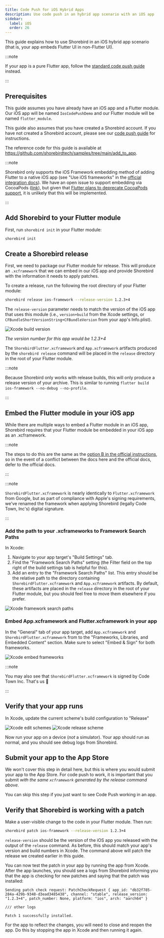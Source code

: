 ```yaml
---
title: Code Push for iOS Hybrid Apps
description: Use code push in an hybrid app scenario with an iOS app
sidebar:
  label: iOS
  order: 26
---
```


This guide explains how to use Shorebird in an iOS hybrid app scenario (that is,
your app embeds Flutter UI in non-Flutter UI).

:::note

If your app is a pure Flutter app, follow the
[standard code push guide](/code-push/initialize) instead.

:::

## Prerequisites

This guide assumes you have already have an iOS app and a Flutter module. Our
iOS app will be named `IosCodePushDemo` and our Flutter module will be named
`flutter_module`.

This guide also assumes that you have created a Shorebird account. If you have
not created a Shorebird account, please see our
[code push guide](/code-push/initialize) for instructions.

The reference code for this guide is available at
https://github.com/shorebirdtech/samples/tree/main/add_to_app.


:::note

Shorebird only supports the iOS Framework embedding method of adding Flutter to
a native iOS app (see "Use iOS frameworks" in the [official integration
docs](https://docs.flutter.dev/add-to-app/ios/project-setup)). We have an open
issue to support embedding via CocoaPods
([link](https://github.com/shorebirdtech/shorebird/issues/1198)), but given that
[Flutter plans to deprecate CocoaPods
support](https://github.com/flutter/flutter/issues/168015), it is unlikely that
this will be implemented.

:::

## Add Shorebird to your Flutter module

First, run `shorebird init` in your Flutter module:

```sh
shorebird init
```

## Create a Shorebird release

First, we need to package our Flutter module for release. This will produce an
`.xcframework` that we can embed in our iOS app and provide Shorebird with the
information it needs to apply patches.

To create a release, run the following the root directory of your Flutter
module:

```sh
shorebird release ios-framework --release-version 1.2.3+4
```

The `release-version` parameter needs to match the version of the iOS app that
uses this module (i.e., `version+build` from the Xcode settings, or
`CFBundleShortVersionString+CFBundleVersion` from your app's Info.plist).

![Xcode build version](https://github.com/shorebirdtech/shorebird/assets/581764/314289ed-b3bd-46fa-b49a-cea7d482d831)

_The version number for this app would be 1.2.3+4_

The `ShorebirdFlutter.xcframework` and `App.xcframework` artifacts produced by
the `shorebird release` command will be placed in the `release` directory in the
root of your Flutter module.

:::note

Because Shorebird only works with release builds, this will only produce a
release version of your archive. This is similar to running
`flutter build ios-framework --no-debug --no-profile`.

:::

## Embed the Flutter module in your iOS app

While there are multiple ways to embed a Flutter module in an iOS app, Shorebird
requires that your Flutter module be embedded in your iOS app as an
.xcframework.

:::note

The steps to do this are the same as the
[option B in the official instructions](https://docs.flutter.dev/add-to-app/ios/project-setup#option-b---embed-frameworks-in-xcode),
so in the event of a conflict between the docs here and the official docs, defer
to the official docs.

:::

:::note

`ShorebirdFlutter.xcframework` is nearly identically to `Flutter.xcframework`
from Google, but as part of compliance with Apple's signing requirements, we've
renamed the framework when applying Shorebird (legally Code Town, Inc's) digital
signature.

:::

### Add the path to your .xcframeworks to Framework Search Paths

In Xcode:

1. Navigate to your app target's "Build Settings" tab.
2. Find the "Framework Search Paths" setting (the Filter field on the top right
   of the build settings tab is helpful for this).
3. Add an entry to the "Framework Search Paths" list. This entry should be the
   relative path to the directory containing `ShorebirdFlutter.xcframework` and
   `App.xcframework` artifacts. By default, these artifacts are placed in the
   `release` directory in the root of your Flutter module, but you should feel
   free to move them elsewhere if you prefer.

![Xcode framework search paths](https://github.com/shorebirdtech/shorebird/assets/581764/50f92f9c-4bf6-49ce-a4e7-664b8bf8283a)

### Embed App.xcframework and Flutter.xcframework in your app

In the "General" tab of your app target, add `App.xcframework` and
`ShorebirdFlutter.xcframework` from to the "Frameworks, Libraries, and Embedded
Content" section. Make sure to select "Embed & Sign" for both frameworks.

![Xcode embed frameworks](https://github.com/shorebirdtech/shorebird/assets/581764/fe5911bd-046b-47f9-a4d8-d8548e651bd6)

:::note

You may also see that `ShorebirdFlutter.xcframework` is signed by Code Town Inc.
That's us 🙂

:::

## Verify that your app runs

In Xcode, update the current scheme's build configuration to "Release"

![Xcode edit schemes](https://github.com/shorebirdtech/shorebird/assets/581764/cf32be57-c49e-4ff6-aca2-8be06b44f2f9)
![Xcode release scheme](https://github.com/shorebirdtech/shorebird/assets/581764/92417ee8-dc66-4cbb-99e7-d940165e4caf)

Now run your app on a device (_not_ a simulator). Your app should run as normal,
and you should see debug logs from Shorebird.

## Submit your app to the App Store

We won't cover this step in detail here, but this is where you would submit your
app to the App Store. For code push to work, it is important that you submit
_with the same `xcframework` generated by the release command above_.

You can skip this step if you just want to see Code Push working in an app.

## Verify that Shorebird is working with a patch

Make a user-visible change to the code in your Flutter module. Then run:

```sh
shorebird patch ios-framework --release-version 1.2.3+4
```

`release-version` should be the version of the iOS app you released with the
output of the `release` command. As before, this should match your app's version
and build numbers in Xcode. The command above will patch the release we created
earlier in this guide.

You can now test the patch in your app by running the app from Xcode. After the
app launches, you should see a logs from Shorebird informing you that the app is
checking for new patches and saying that the patch was installed:

```
Sending patch check request: PatchCheckRequest { app_id: "db32f785-284a-429b-9348-d3ead3485438", channel: "stable", release_version: "1.2.3+4", patch_number: None, platform: "ios", arch: "aarch64" }

/// other logs

Patch 1 successfully installed.
```

For the app to reflect the changes, you will need to close and reopen the app.
Do this by stopping the app in Xcode and then running it again.
